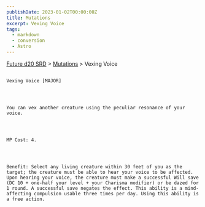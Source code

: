 ```yaml
---
publishDate: 2023-01-02T00:00:00Z
title: Mutations
excerpt: Vexing Voice
tags:
  - markdown
  - conversion
  - Astro
---
```







[Future d20 SRD](/#futureD20)
     > [Mutations](future-d20-srd-mutations-index)
     > Vexing Voice
    




## 
    Vexing Voice [MAJOR]
   



    You can vex another creature using the peculiar resonance of your voice.
   



    MP Cost: 4.
   



    Benefit: Select any living creature within 30 feet of you as the target; the creature must be able to hear your voice to be affected. Upon hearing your voice, the creature must make a successful Will save (DC 10 + one-half your level + your Charisma modifier) or be dazed for 1 round. A successful save negates the effect. This ability is a mind-affecting compulsion usable three times per day. Using this ability is a free action.
   





